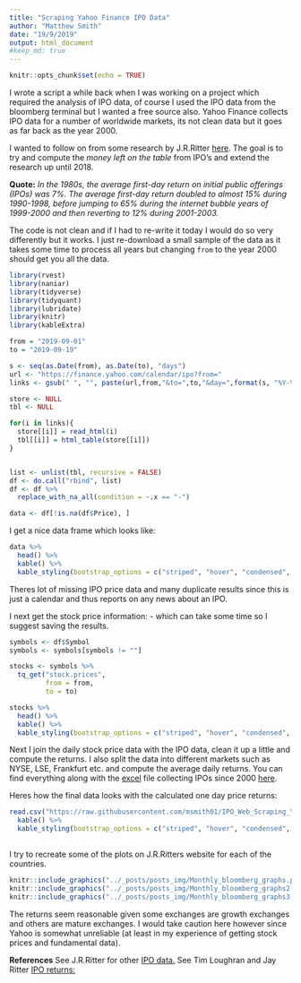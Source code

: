 ```yaml
---
title: "Scraping Yahoo Finance IPO Data"
author: "Matthew Smith"
date: "19/9/2019"
output: html_document
#keep_md: true
---
```


```r
knitr::opts_chunk$set(echo = TRUE)
```

I wrote a script a while back when I was working on a project which required the analysis of IPO data, of course I used the IPO data from the bloomberg terminal but I wanted a free source also. Yahoo Finance collects IPO data for a number of worldwide markets, its not clean data but it goes as far back as the year 2000. 

I wanted to follow on from some research by J.R.Ritter [here](https://site.warrington.ufl.edu/ritter/files/2019/08/Monnew.pdf). The goal is to try and compute the *money left on the table* from IPO's and extend the research up until 2018.

**Quote:** *In the 1980s, the average first-day return on initial public offerings (IPOs) was 7%. The average first-day return doubled to almost 15% during 1990-1998, before jumping to 65% during the internet bubble years of 1999-2000 and then reverting to 12% during 2001-2003.*

The code is not clean and if I had to re-write it today I would do so very differently but it works. I just re-download a small sample of the data as it takes some time to process all years but changing `from` to the year 2000 should get you all the data.


```r
library(rvest)
library(naniar)
library(tidyverse)
library(tidyquant)
library(lubridate)
library(knitr)
library(kableExtra)

from = "2019-09-01"
to = "2019-09-19"

s <- seq(as.Date(from), as.Date(to), "days")
url <- "https://finance.yahoo.com/calendar/ipo?from="
links <- gsub(" ", "", paste(url,from,"&to=",to,"&day=",format(s, "%Y-%m-%d")))

store <- NULL
tbl <- NULL

for(i in links){
  store[[i]] = read_html(i)
  tbl[[i]] = html_table(store[[i]])
}


list <- unlist(tbl, recursive = FALSE)
df <- do.call("rbind", list)
df <- df %>%
  replace_with_na_all(condition = ~.x == "-")

data <- df[!is.na(df$Price), ]
```

I get a nice data frame which looks like:

```r

data %>%
  head() %>%
  kable() %>%
  kable_styling(bootstrap_options = c("striped", "hover", "condensed", "responsive"))

```

Theres lot of missing IPO price data and many duplicate results since this is just a calendar and thus reports on any news about an IPO.

I next get the stock price information: - which can take some time so I suggest saving the results.

```r
symbols <- df$Symbol
symbols <- symbols[symbols != ""] 

stocks <- symbols %>%
  tq_get("stock.prices",
         from = from,
         to = to)

stocks %>%
  head() %>%
  kable() %>%
  kable_styling(bootstrap_options = c("striped", "hover", "condensed", "responsive"))
```


Next I join the daily stock price data with the IPO data, clean it up a little and compute the returns. I also split the data into different markets such as NYSE, LSE, Frankfurt etc. and compute the average daily returns. You can find everything along with the [excel](https://github.com/msmith01/IPO_Web_Scraping_Yahoo/blob/master/yahoo_finance_IPOs_2000_2018.csv) file collecting IPOs since 2000 [here](https://github.com/msmith01/IPO_Web_Scraping_Yahoo).

Heres how the final data looks with the calculated one day price returns:

```r
read.csv("https://raw.githubusercontent.com/msmith01/IPO_Web_Scraping_Yahoo/master/yahoo_finance_IPOs_2000_2018.csv", nrows = 10) %>%
  kable() %>%
  kable_styling(bootstrap_options = c("striped", "hover", "condensed", "responsive"))
  
```

I try to recreate some of the plots on J.R.Ritters website for each of the countries.


```r
knitr::include_graphics("../_posts/posts_img/Monthly_bloomberg_graphs.png")
knitr::include_graphics("../_posts/posts_img/Monthly_bloomberg_graphs2.png")
knitr::include_graphics("../_posts/posts_img/Monthly_bloomberg_graphs3.png")
```

The returns seem reasonable given some exchanges are growth exchanges and others are mature exchanges. I would take caution here however since Yahoo is somewhat unreliable (at least in my experience of getting stock prices and fundamental data).

**References**
See J.R.Ritter for other [IPO data.](https://site.warrington.ufl.edu/ritter/ipo-data/)
See Tim Loughran and Jay Ritter [IPO returns:](https://site.warrington.ufl.edu/ritter/files/2016/06/why-has-IPO-Underpricing-Increased-Over-Time.pdf)


